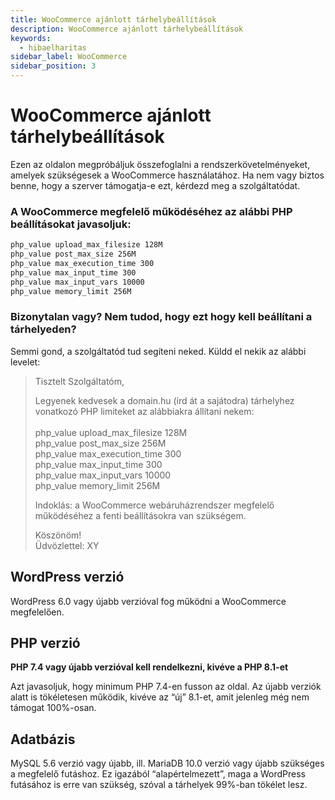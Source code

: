 ```yaml
---
title: WooCommerce ajánlott tárhelybeállítások
description: WooCommerce ajánlott tárhelybeállítások
keywords:
  - hibaelharitas
sidebar_label: WooCommerce
sidebar_position: 3
---
```



# <FontAwesomeIcon icon="fa-duotone fa-shop text-primary" /> WooCommerce ajánlott tárhelybeállítások

Ezen az oldalon megpróbáljuk összefoglalni a rendszerkövetelményeket, amelyek szükségesek a WooCommerce használatához. Ha nem vagy biztos benne, hogy a szerver támogatja-e ezt, kérdezd meg a szolgáltatódat.

### A WooCommerce megfelelő működéséhez az alábbi PHP beállításokat javasoljuk:

```bash php.ini
php_value upload_max_filesize 128M
php_value post_max_size 256M
php_value max_execution_time 300
php_value max_input_time 300
php_value max_input_vars 10000
php_value memory_limit 256M
```

### Bizonytalan vagy? Nem tudod, hogy ezt hogy kell beállítani a tárhelyeden?

Semmi gond, a szolgáltatód tud segíteni neked. Küldd el nekik az alábbi levelet:

> Tisztelt Szolgáltatóm,
>
> Legyenek kedvesek a domain.hu (írd át a sajátodra) tárhelyhez vonatkozó PHP limiteket az alábbiakra állítani nekem:<br/><br/>
> php_value upload_max_filesize 128M <br/>
> php_value post_max_size 256M<br/>
> php_value max_execution_time 300<br/>
> php_value max_input_time 300<br/>
> php_value max_input_vars 10000<br/>
> php_value memory_limit 256M<br/>
>
> Indoklás: a WooCommerce webáruházrendszer megfelelő működéséhez a fenti beállításokra van szükségem.
>
> Köszönöm!<br/>
> Üdvözlettel: XY

## WordPress verzió

WordPress 6.0 vagy újabb verzióval fog működni a WooCommerce megfelelően.

## PHP verzió

**PHP 7.4 vagy újabb verzióval kell rendelkezni, kivéve a PHP 8.1-et**

Azt javasoljuk, hogy minimum PHP 7.4-en fusson az oldal. Az újabb verziók alatt is tökéletesen működik, kivéve az “új” 8.1-et, amit jelenleg még nem támogat 100%-osan.

## Adatbázis

MySQL 5.6 verzió vagy újabb, ill. MariaDB 10.0 verzió vagy újabb szükséges a megfelelő futáshoz. Ez igazából “alapértelmezett”, maga a WordPress futásához is erre van szükség, szóval a tárhelyek 99%-ban tökélet lesz.
